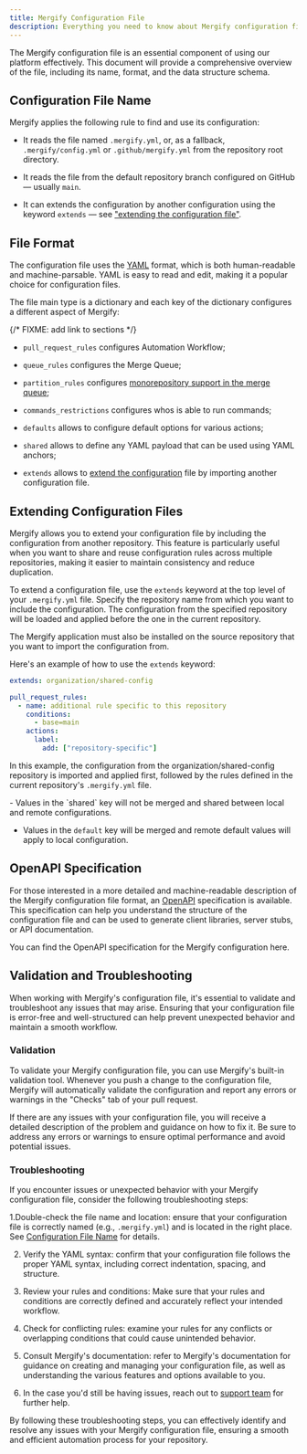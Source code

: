 ```yaml
---
title: Mergify Configuration File
description: Everything you need to know about Mergify configuration file
---
```



The Mergify configuration file is an essential component of using our platform
effectively. This document will provide a comprehensive overview of the file,
including its name, format, and the data structure schema.

## Configuration File Name

Mergify applies the following rule to find and use its configuration:

- It reads the file named `.mergify.yml`, or, as a fallback,
  `.mergify/config.yml` or `.github/mergify.yml` from the repository root
  directory.

- It reads the file from the default repository branch configured on GitHub —
  usually `main`.

- It can extends the configuration by another configuration using the keyword
  `extends` — see ["extending the configuration
  file"](file-format#extending-configuration-files).

## File Format

The configuration file uses the [YAML](https://yaml.org/) format, which is both
human-readable and machine-parsable. YAML is easy to read and edit, making it a
popular choice for configuration files.

The file main type is a dictionary and each key of the dictionary configures a
different aspect of Mergify:

{/* FIXME: add link to sections */}

- `pull_request_rules` configures Automation Workflow;

- `queue_rules` configures the Merge Queue;

- `partition_rules` configures [monorepository support in the merge
  queue](/merge-queue/partitions);

- `commands_restrictions` configures whos is able to run commands;

- `defaults` allows to configure default options for various actions;

- `shared` allows to define any YAML payload that can be used using YAML
  anchors;

- `extends` allows to [extend the
  configuration](file-format#extending-configuration-files) file by importing
  another configuration file.

## Extending Configuration Files

Mergify allows you to extend your configuration file by including the
configuration from another repository. This feature is particularly useful when
you want to share and reuse configuration rules across multiple repositories,
making it easier to maintain consistency and reduce duplication.

To extend a configuration file, use the `extends` keyword at the top level of
your `.mergify.yml` file. Specify the repository name from which you want
to include the configuration. The configuration from the specified repository
will be loaded and applied before the one in the current repository.

<Warning>
  The Mergify application must also be installed on the source repository
  that you want to import the configuration from.
</Warning>

Here's an example of how to use the `extends` keyword:

```yaml
extends: organization/shared-config

pull_request_rules:
  - name: additional rule specific to this repository
    conditions:
      - base=main
    actions:
      label:
        add: ["repository-specific"]
```

In this example, the configuration from the organization/shared-config
repository is imported and applied first, followed by the rules defined in the
current repository's `.mergify.yml` file.

<Warning>
  - Values in the `shared` key will not be merged and shared between local and
    remote configurations.

  - Values in the `default` key will be merged and remote default values will
    apply to local configuration.
</Warning>

## OpenAPI Specification

For those interested in a more detailed and machine-readable description of the
Mergify configuration file format, an [OpenAPI](https://www.openapis.org/)
specification is available. This specification can help you understand the
structure of the configuration file and can be used to generate client
libraries, server stubs, or API documentation.

You can find <DownloadLink path="/mergify-configuration-openapi.json">the
OpenAPI specification for the Mergify configuration here</DownloadLink>.

## Validation and Troubleshooting

When working with Mergify's configuration file, it's essential to validate and
troubleshoot any issues that may arise. Ensuring that your configuration file
is error-free and well-structured can help prevent unexpected behavior and
maintain a smooth workflow.

### Validation

To validate your Mergify configuration file, you can use Mergify's built-in
validation tool. Whenever you push a change to the configuration file, Mergify
will automatically validate the configuration and report any errors or warnings
in the "Checks" tab of your pull request.

<Screenshot src={configCheckScreenshot} alt="Mergify configuration check" />

If there are any issues with your configuration file, you will receive a
detailed description of the problem and guidance on how to fix it. Be sure to
address any errors or warnings to ensure optimal performance and avoid
potential issues.

### Troubleshooting

If you encounter issues or unexpected behavior with your Mergify configuration
file, consider the following troubleshooting steps:

1.Double-check the file name and location: ensure that your configuration file
  is correctly named (e.g., `.mergify.yml`) and is located in the right place.
  See [Configuration File Name](.#configuration-file-name) for details.

2. Verify the YAML syntax: confirm that your configuration file follows the
   proper YAML syntax, including correct indentation, spacing, and structure.

3. Review your rules and conditions: Make sure that your rules and conditions
   are correctly defined and accurately reflect your intended workflow.

4. Check for conflicting rules: examine your rules for any conflicts or
   overlapping conditions that could cause unintended behavior.

5. Consult Mergify's documentation: refer to Mergify's documentation for
   guidance on creating and managing your configuration file, as well as
   understanding the various features and options available to you.

6. In the case you'd still be having issues, reach out to [support
   team](mailto:support@mergify.com) for further help.

By following these troubleshooting steps, you can effectively identify and
resolve any issues with your Mergify configuration file, ensuring a smooth and
efficient automation process for your repository.
